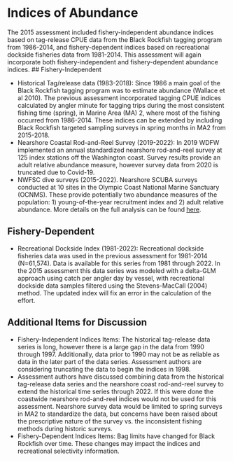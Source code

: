 # Indices of Abundance

The 2015 assessment included fishery-independent abundance indices based on tag-release CPUE data from the Black Rockfish tagging program from 1986-2014, and fishery-dependent indices based on recreational dockside fisheries data from 1981-2014. This assessment will again incorporate both fishery-independent and fishery-dependent abundance indices. 
## Fishery-Independent 

* Historical Tag/release data (1983-2018): Since 1986 a main goal of the Black Rockfish tagging program was to estimate abundance (Wallace et al 2010). The previous assessment incorporated tagging CPUE indices calculated by angler minute for tagging trips during the most consistent fishing time (spring), in Marine Area (MA) 2, where most of the fishing occurred from 1986-2014. These indices can be extended by including Black Rockfish targeted sampling surveys in spring months in MA2 from 2015-2018.
* Nearshore Coastal Rod-and-Reel Survey (2019-2022): In 2019 WDFW implemented an annual standardized nearshore rod-and-reel survey at 125 index stations off the Washington coast.  Survey results provide an adult relative abundance measure, however survey data from 2020 is truncated due to Covid-19.
* NWFSC dive surveys (2015-2022). Nearshore SCUBA surveys conducted at 10 sites in the Olympic Coast National Marine Sanctuary (OCNMS). These provide potentially two abundance measures of the population: 1) young-of-the-year recruitment index and 2) adult relative abundance. More details on the full analysis can be found [here](https://github.com/shcaba/Sebastes_melanops_WA/blob/main/Data/Nearshore%20Dive%20Survey/OCNMS-Black-Rockfish-Analysis.pdf). 

## Fishery-Dependent 

* Recreational Dockside Index (1981-2022): Recreational dockside fisheries data was used in the previous assessment for 1981-2014 (N=61,574). Data is available for this series from 1981 through 2022. In the 2015 assessment this data series was modeled with a delta-GLM approach using catch per angler day by vessel, with recreational dockside data samples filtered using the Stevens-MacCall (2004) method. The updated index will fix an error in the calculation of the effort.

## Additional Items for Discussion

* Fishery-Independent Indices Items: The historical tag-release data series is long, however there is a large gap in the data from 1990 through 1997. Additionally, data prior to 1990 may not be as reliable as data in the later part of the data series. Assessment authors are considering truncating the data to begin the indices in 1998.
* Assessment authors have discussed combining data from the historical tag-release data series and the nearshore coast rod-and-reel survey to extend the historical time series through 2022.  If this were done the coastwide nearshore rod-and-reel indices would not be used for this assessment. Nearshore survey data would be limited to spring surveys in MA2 to standardize the data, but concerns have been raised about the prescriptive nature of the survey vs. the inconsistent fishing methods during historic surveys. 
* Fishery-Dependent Indices Items: Bag limits have changed for Black Rockfish over time. These changes may impact the indices and recreational selectivity information.
